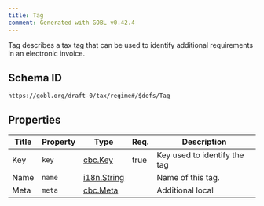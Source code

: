 ```yaml
---
title: Tag
comment: Generated with GOBL v0.42.4
---
```


Tag describes a tax tag that can be used to identify additional requirements in an electronic invoice.

## Schema ID

`https://gobl.org/draft-0/tax/regime#/$defs/Tag`

## Properties

| Title | Property | Type                                | Req. | Description                  |
|-------|----------|-------------------------------------|------|------------------------------|
| Key   | `key`    | [cbc.Key](/draft-0/cbc/key)         | true | Key used to identify the tag |
| Name  | `name`   | [i18n.String](/draft-0/i18n/string) |      | Name of this tag.            |
| Meta  | `meta`   | [cbc.Meta](/draft-0/cbc/meta)       |      | Additional local             |

